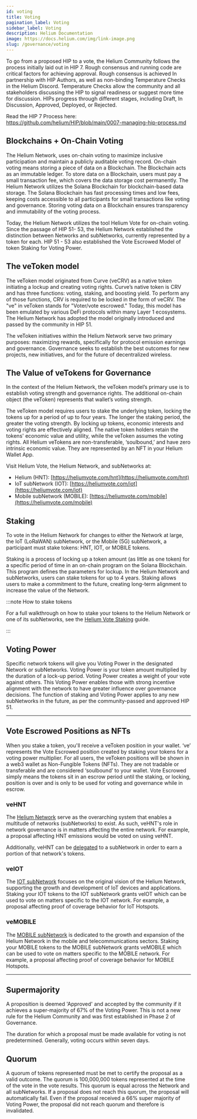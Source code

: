 ```yaml
---
id: voting
title: Voting
pagination_label: Voting
sidebar_label: Voting
description: Helium Documentation
image: https://docs.helium.com/img/link-image.png
slug: /governance/voting
---
```



<LegacyContentBanner />

To go from a proposed HIP to a vote, the Helium Community follows the process initially laid out in
HIP 7. Rough consensus and running code are critical factors for achieving approval. Rough consensus
is achieved In partnership with HIP Authors, as well as non-binding Temperature Checks in the Helium
Discord. Temperature Checks allow the community and all stakeholders discussing the HIP to signal
readiness or suggest more time for discussion. HIPs progress through different stages, including
Draft, In Discussion, Approved, Deployed, or Rejected.

Read the HIP 7 Process here: https://github.com/helium/HIP/blob/main/0007-managing-hip-process.md

## Blockchains + On-Chain Voting

The Helium Network, uses on-chain voting to maximize inclusive participation and maintain a publicly
auditable voting record. On-chain voting means storing a piece of data on a Blockchain. The
Blockchain acts as an immutable ledger. To store data on a Blockchain, users must pay a small
transaction fee, which covers the data storage cost permanently. The Helium Network utilizes the
Solana Blockchain for blockchain-based data storage. The Solana Blockchain has fast processing times
and low fees, keeping costs accessible to all participants for small transactions like voting and
governance. Storing voting data on a Blockchain ensures transparency and immutability of the voting
process.

Today, the Helium Network utilizes the tool Helium Vote for on-chain voting. Since the passage of
HIP 51- 53, the Helium Network established the distinction between Networks and subNetworks,
currently represented by a token for each. HIP 51 - 53 also established the Vote Escrowed Model of
token Staking for Voting Power.

## The veToken model

The veToken model originated from Curve (veCRV) as a native token initiating a lockup and creating
voting rights. Curve’s native token is CRV and has three functions: voting, staking, and boosting
yield. To perform any of those functions, CRV is required to be locked in the form of veCRV. The
"ve" in veToken stands for "Voter/vote escrowed." Today, this model has been emulated by various
DeFi protocols within many Layer 1 ecosystems. The Helium Network has adopted the model originally
introduced and passed by the community in HIP 51.

The veToken initiatives within the Helium Network serve two primary purposes: maximizing rewards,
specifically for protocol emission earnings and governance. Governance seeks to establish the best
outcomes for new projects, new initiatives, and for the future of decentralized wireless.

## The Value of veTokens for Governance

In the context of the Helium Network, the veToken model’s primary use is to establish voting
strength and governance rights. The additional on-chain object (the veToken) represents that
wallet’s voting strength.

The veToken model requires users to stake the underlying token, locking the tokens up for a period
of up to four years. The longer the staking period, the greater the voting strength. By locking up
tokens, economic interests and voting rights are effectively aligned. The native token holders
retain the tokens' economic value and utility, while the veToken assumes the voting rights. All
Helium veTokens are non-transferable, ‘soulbound,’ and have zero intrinsic economic value. They are
represented by an NFT in your Helium Wallet App.

Visit Helium Vote, the Helium Network, and subNetworks at:

- Helium (HNT): [https://heliumvote.com/hnt](https://heliumvote.com/hnt)
- IoT subNetwork (IOT): [https://heliumvote.com/iot](https://heliumvote.com/iot)
- Mobile subNetwork (MOBILE): [https://heliumvote.com/mobile](https://heliumvote.com/mobile)

## Staking

To vote in the Helium Network for changes to either the Network at large, the IoT (LoRaWAN)
subNetwork, or the Mobile (5G) subNetwork, a participant must stake tokens: HNT, IOT, or MOBILE
tokens.

Staking is a process of locking up a token amount (as little as one token) for a specific period of
time in an on-chain program on the Solana Blockchain. This program defines the parameters for
lockup. In the Helium Network and subNetworks, users can stake tokens for up to 4 years. Staking
allows users to make a commitment to the future, creating long-term alignment to increase the value
of the Network.

:::note How to stake tokens

For a full walkthrough on how to stake your tokens to the Helium Network or one of its subNetworks,
see the [Helium Vote Staking](/governance/faq) guide.

:::

## Voting Power

Specific network tokens will give you Voting Power in the designated Network or subNetworks. Voting
Power is your token amount multiplied by the duration of a lock-up period. Voting Power creates a
weight of your vote against others. This Voting Power enables those with strong incentive alignment
with the network to have greater influence over governance decisions. The function of staking and
Voting Power applies to any new subNetworks in the future, as per the community-passed and approved
HIP 51.

---

## Vote Escrowed Positions as NFTs

When you stake a token, you'll receive a veToken position in your wallet. ‘ve’ represents the Vote
Escrowed position created by staking your tokens for a voting power multiplier. For all users, the
veToken positions will be shown in a web3 wallet as Non-Fungible Tokens (NFTs). They are not
tradable or transferable and are considered ‘soulbound’ to your wallet. Vote Escrowed simply means
the tokens sit in an escrow period until the staking, or locking, position is over and is only to be
used for voting and governance while in escrow.

### veHNT

The [Helium Network](https://heliumvote.com/hnt) serve as the overarching system that enables a
multitude of networks (subNetworks) to exist. As such, veHNT's role in network governance is in
matters affecting the entire network. For example, a proposal affecting HNT emissions would be voted
on using veHNT.

Additionally, veHNT can be [delegated](/governance/staking-with-realms#delegating-stakes) to a
subNetwork in order to earn a portion of that network's tokens.

### veIOT

The [IOT subNetwork](https://heliumvote.com/iot) focuses on the original vision of the Helium
Network, supporting the growth and development of IoT devices and applications. Staking your IOT
tokens to the IOT subNetwork grants veIOT which can be used to vote on matters specific to the IOT
network. For example, a proposal affecting proof of coverage behavior for IoT Hotspots.

### veMOBILE

The [MOBILE subNetwork](https://heliumvote.com/mobile) is dedicated to the growth and expansion of
the Helium Network in the mobile and telecommunications sectors. Staking your MOBILE tokens to the
MOBILE subNetwork grants veMOBILE which can be used to vote on matters specific to the MOBILE
network. For example, a proposal affecting proof of coverage behavior for MOBILE Hotspots.

---

## Supermajority

A proposition is deemed 'Approved' and accepted by the community if it achieves a super-majority of
67% of the Voting Power. This is not a new rule for the Helium Community and was first established
in Phase 2 of Governance.

The duration for which a proposal must be made available for voting is not predetermined. Generally,
voting occurs within seven days.

## Quorum

A quorum of tokens represented must be met to certify the proposal as a valid outcome. The quorum is
100,000,000 tokens represented at the time of the vote in the vote results. This quorum is equal
across the Network and all subNetworks. If a proposal does not reach this quorum, the proposal will
automatically fail. Even if the proposal received a 66% super majority of Voting Power, the proposal
did not reach quorum and therefore is invalidated.

